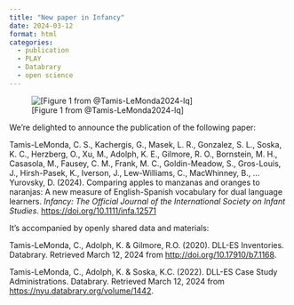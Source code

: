 ```yaml
---
title: "New paper in Infancy"
date: 2024-03-12
format: html
categories:
  - publication
  - PLAY
  - Databrary
  - open science
---
```


![[Figure 1 from @Tamis-LeMonda2024-lq]](https://onlinelibrary.wiley.com/cms/asset/69ff61c9-667a-462f-9d2c-85a765df5a0e/infa12571-fig-0001-m.png)

We're delighted to announce the publication of the following paper:

Tamis-LeMonda, C. S., Kachergis, G., Masek, L. R., Gonzalez, S. L., Soska, K. C., Herzberg, O., Xu, M., Adolph, K. E., Gilmore, R. O., Bornstein, M. H., Casasola, M., Fausey, C. M., Frank, M. C., Goldin-Meadow, S., Gros-Louis, J., Hirsh-Pasek, K., Iverson, J., Lew-Williams, C., MacWhinney, B., … Yurovsky, D. (2024). Comparing apples to manzanas and oranges to naranjas: A new measure of English-Spanish vocabulary for dual language learners. *Infancy: The Official Journal of the International Society on Infant Studies*. <https://doi.org/10.1111/infa.12571>

It's accompanied by openly shared data and materials:

Tamis-LeMonda, C., Adolph, K. & Gilmore, R.O. (2020). DLL-ES Inventories. Databrary. Retrieved March 12, 2024 from <http://doi.org/10.17910/b7.1168>.

Tamis-LeMonda, C., Adolph, K. & Soska, K.C. (2022). DLL-ES Case Study Administrations. Databrary. Retrieved March 12, 2024 from <https://nyu.databrary.org/volume/1442>.
